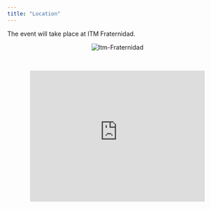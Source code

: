 ```yaml
---
title: "Location"
---
```


The event will take place at ITM Fraternidad.

<center>
<img src="imagenes/Campus-Fraternidad.jpg" alt="Itm-Fraternidad" style="max-width: 60%;">
</center>

<br/>

<center>
<iframe src="https://www.google.com/maps/embed?pb=!1m18!1m12!1m3!1d3966.1392334955344!2d-75.55590581533657!3d6.245375710216639!2m3!1f0!2f0!3f0!3m2!1i1024!2i768!4f13.1!3m3!1m2!1s0x8e4428608c3c37b3%3A0x5b74d006bb9c6df2!2sInstituci%C3%B3n%20Universitaria%20ITM%20-%20campus%20Fraternidad!5e0!3m2!1ses!2sco!4v1746225418722!5m2!1ses!2sco" width="400" height="300" style="border:0;" allowfullscreen="" loading="lazy" referrerpolicy="no-referrer-when-downgrade"></iframe>
</center>


